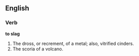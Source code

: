 ==English==

===Verb===

'''to slag'''

#The dross, or recrement, of a metal; also, vitrified cinders.
#The scoria of a volcano.
